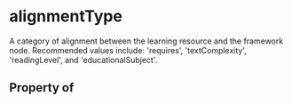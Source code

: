 # alignmentType

A category of alignment between the learning resource and the framework node. Recommended values include: 'requires', 'textComplexity', 'readingLevel', and 'educationalSubject'.

## Property of



